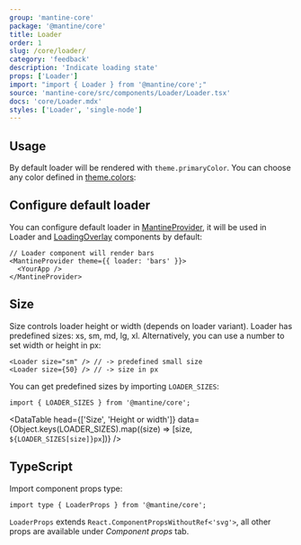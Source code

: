 ```yaml
---
group: 'mantine-core'
package: '@mantine/core'
title: Loader
order: 1
slug: /core/loader/
category: 'feedback'
description: 'Indicate loading state'
props: ['Loader']
import: "import { Loader } from '@mantine/core';"
source: 'mantine-core/src/components/Loader/Loader.tsx'
docs: 'core/Loader.mdx'
styles: ['Loader', 'single-node']
---
```



## Usage

By default loader will be rendered with `theme.primaryColor`.
You can choose any color defined in [theme.colors](/theming/extend-theme/#default-colors):

<Demo data={LoaderDemos.configurator} />

## Configure default loader

You can configure default loader in [MantineProvider](/theming/mantine-provider/),
it will be used in Loader and [LoadingOverlay](/core/loading-overlay/) components by default:

```tsx
// Loader component will render bars
<MantineProvider theme={{ loader: 'bars' }}>
  <YourApp />
</MantineProvider>
```

## Size

Size controls loader height or width (depends on loader variant). Loader has predefined sizes: xs, sm, md, lg, xl.
Alternatively, you can use a number to set width or height in px:

```tsx
<Loader size="sm" /> // -> predefined small size
<Loader size={50} /> // -> size in px
```

You can get predefined sizes by importing `LOADER_SIZES`:

```tsx
import { LOADER_SIZES } from '@mantine/core';
```

<DataTable
  head={['Size', 'Height or width']}
  data={Object.keys(LOADER_SIZES).map((size) => [size, `${LOADER_SIZES[size]}px`])}
/>

## TypeScript

Import component props type:

```tsx
import type { LoaderProps } from '@mantine/core';
```

`LoaderProps` extends `React.ComponentPropsWithoutRef<'svg'>`, all other props are available under _Component props_ tab.
